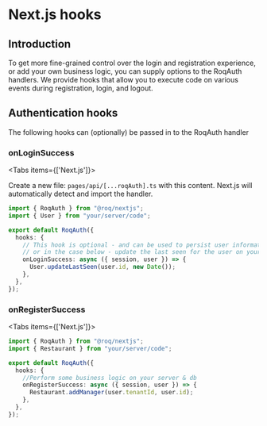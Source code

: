 
# Next.js hooks

## Introduction

To get more fine-grained control over the login and registration experience, or add your own business logic, you can supply options to the RoqAuth handlers.
We provide hooks that allow you to execute code on various events during registration, login, and logout.

## Authentication hooks

The following hooks can (optionally) be passed in to the RoqAuth handler

### onLoginSuccess

<Tabs items={['Next.js']}><Tab>

Create a new file: `pages/api/[...roqAuth].ts` with this content. Next.js will automatically detect and import the
handler.

```typescript
import { RoqAuth } from "@roq/nextjs";
import { User } from "your/server/code";

export default RoqAuth({
  hooks: {
    // This hook is optional - and can be used to persist user information,
    // or in the case below - update the last seen for the user on your database
    onLoginSuccess: async ({ session, user }) => {
      User.updateLastSeen(user.id, new Date());
    },
  },
});
```

</Tab>
</Tabs>

### onRegisterSuccess

<Tabs items={['Next.js']}><Tab>

```typescript
import { RoqAuth } from "@roq/nextjs";
import { Restaurant } from "your/server/code";

export default RoqAuth({
  hooks: {
    //Perform some business logic on your server & db
    onRegisterSuccess: async ({ session, user }) => {
      Restaurant.addManager(user.tenantId, user.id);
    },
  },
});
```

</Tab>
</Tabs>

